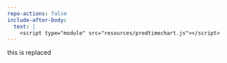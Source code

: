 ```yaml
---
repo-actions: false
include-after-body:
  text: |
    <script type="module" src="resources/predtimechart.js"></script>
---
```



::: {#forecastViz_row .grid .column-screen-inset}

this is replaced

:::
